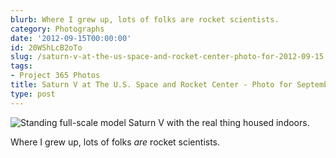 ```yaml
---
blurb: Where I grew up, lots of folks are rocket scientists.
category: Photographs
date: '2012-09-15T00:00:00'
id: 20WShLcB2oTo
slug: /saturn-v-at-the-us-space-and-rocket-center-photo-for-2012-09-15
tags:
- Project 365 Photos
title: Saturn V at The U.S. Space and Rocket Center - Photo for September 15, 2012
type: post
---
```


![Standing full-scale model Saturn V with the real thing housed indoors.](/aws-20120915--1910-02.jpg)

Where I grew up, lots of folks *are* rocket scientists.